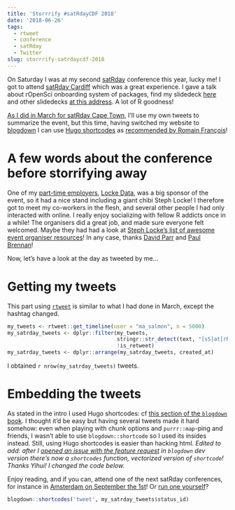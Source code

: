 ```yaml
---
title: 'Storrrify #satRdayCDF 2018'
date: '2018-06-26'
tags:
  - rtweet
  - conference
  - satRday
  - Twitter
slug: storrrify-satrdaycdf-2018
---
```


On Saturday I was at my second [satRday](http://satrdays.org/) conference this year, lucky me! I got to attend [satRday Cardiff](http://cardiff2018.satrdays.org/) which was a great experience. I gave a talk about rOpenSci onboarding system of packages, find my slidedeck [here](https://maelle.github.io/satrday_cardiff/slides#1) and other slidedecks [at this address](https://github.com/satRdays/cardiff2018_talks). A lot of R goodness!

[As I did in March for satRday Cape Town](/2018/03/24/satrdaycapetown/), I'll use my own tweets to summarize the event, but this time, having switched my website to [blogdown](https://bookdown.org/yihui/blogdown/) I can use [Hugo shortcodes](https://gohugo.io/content-management/shortcodes/) as [recommended by Romain François](https://twitter.com/romain_francois/status/977535090308866048)!

<!--more-->

# A few words about the conference before storrifying away

One of my [part-time employers](/bio/), [Locke Data](https://itsalocke.com/), was a big sponsor of the event, so it had a nice stand including a giant chibi Steph Locke! I therefore got to meet my co-workers in the flesh, and several other people I had only interacted with online. I really enjoy socializing with fellow R addicts once in a while! The organisers did a great job, and made sure everyone felt welcomed. Maybe they had had a look at [Steph Locke's list of awesome event organiser resources ](https://github.com/stephlocke/awesome-organiser-resources)! In any case, thanks [David Parr](https://github.com/daveparr) and [Paul Brennan](https://github.com/brennanpincardiff)!

Now, let's have a look at the day as tweeted by me...

# Getting my tweets

This part using [`rtweet`](http://rtweet.info/) is similar to what I had done in March, except the hashtag changed.

```r
my_tweets <- rtweet::get_timeline(user = "ma_salmon", n = 5000)
my_satrday_tweets <- dplyr::filter(my_tweets,
                                   stringr::str_detect(text, "[sS]at[rR]day[cC][dD][fF]"),
                                   !is_retweet)
my_satrday_tweets <- dplyr::arrange(my_satrday_tweets, created_at)
```

I obtained `r nrow(my_satrday_tweets)` tweets.

# Embedding the tweets

As stated in the intro I used Hugo shortcodes: cf [this section of the `blogdown` book](https://bookdown.org/yihui/blogdown/content.html#shortcode). I thought it'd be easy but having several tweets made it hard somehow: even when playing with chunk options and `purrr::map`-ping and friends, I wasn't able to use `blogdown::shortcode` so I used its insides instead. Still, using Hugo shortcodes is easier than hacking html. _Edited to add: after I [opened an issue with the feature request](https://github.com/rstudio/blogdown/issues/307) in `blogdown` dev version there's now a `shortcodes` function, vectorized version of `shortcode`! Thanks Yihui! I changed the code below._

Enjoy reading, and if you can, attend one of the next satRday conferences, for instance in [Amsterdam on September the 1st](http://amsterdam2018.satrdays.org/)! Or [run one yourself](https://twitter.com/satRdays_org/status/1011627085507506177)?


```r
blogdown::shortcodes('tweet', my_satrday_tweets$status_id)
```